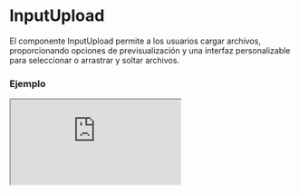 # InputUpload

El componente InputUpload permite a los usuarios cargar archivos, proporcionando opciones de previsualización y una interfaz personalizable para seleccionar o arrastrar y soltar archivos.


### Ejemplo

<Iframe minHeightIframe="30dvh" src="https://fenextjs-component-storybook.vercel.app/iframe.html?args=&id=input-inputupload--index&viewMode=story" />

### Importación

Para importar el componente InputUpload, se puede hacer desde fenextjs

```tsx copy
import { InputUpload } from "fenextjs";
```

### Parámetros

| Parámetro | Tipo | Requerido | Default | Descripcion |
| --------- | ---- | --------- | ------- | ----------- |
| title | ReactNode | no | "Drag and drop here" | Título mostrado en el área de carga de archivos. |
| text | ReactNode | no | "Drag and drop your file or template here." | Texto adicional que se muestra en el área de carga de archivos. |
| titleFile | ReactNode | no | undefined | Título personalizado que se muestra al seleccionar un archivo. |
| textFile | ReactNode | no | undefined | Texto personalizado que se muestra al seleccionar un archivo. |
| textPreview | ReactNode | no | "Preview File" | Texto que se muestra para la previsualización del archivo. |
| icon | ReactNode | no | \<Upload2 /\> | Icono que se muestra en el área de carga. |
| iconFile | ReactNode | no | "" | Icono que se muestra junto con el archivo cargado. |
| btn | ReactNode | no | "Choose File" | Texto o componente personalizado para el botón de selección de archivo. |
| tagPreview | "embed" \| "img" | no | "embed" | Etiqueta HTML usada para mostrar la previsualización del archivo. Puede ser 'embed' o 'img'. |
| customPreview | (data: FileProps) =\> ReactNode | no | undefined | Función personalizada para renderizar la previsualización del archivo. |
| loader | boolean | no | false | Determina si se muestra un indicador de carga mientras se sube el archivo. |
| iconLoader | ReactNode | no | \<LoaderSpinner /\> | Icono o componente que se muestra mientras el archivo está en proceso de carga. |
| parseProgress | (e: number) =\> string | no | (e) =\> `Uploading . . . $\{e.toFixed(0)\}%` | Función que permite personalizar el texto de progreso de la carga de archivos. |
| onChange | (file: File) =\> void | no | undefined | Función que se ejecuta cuando el archivo cambia, recibe el archivo seleccionado. |

### Storybook

Para ver el storybook del componente lo puede hacer con este [link](https://fenextjs-component-storybook.vercel.app/?path=/story/input-inputupload--index)

### Usos

- InputUpload básico

```tsx copy
<InputUpload />
```

- InputUpload con texto personalizado

```tsx copy
<InputUpload title="Sube tu archivo aquí" text="Arrastra y suelta tu archivo o selecciónalo desde tu dispositivo" />
```

- InputUpload con previsualización de imagen

```tsx copy
<InputUpload tagPreview="img" />
```

- InputUpload con un botón personalizado

```tsx copy
<InputUpload btn={<Button>Cargar Archivo</Button>} />
```

